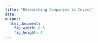```yaml
---
title: "Researching Companies to Invest"
date: 
output:
  html_document:
    fig_width: 8.5
    fig_height: 4
---
```







